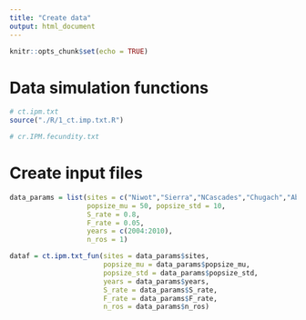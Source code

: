 ```yaml
---
title: "Create data"
output: html_document
---
```


```r
knitr::opts_chunk$set(echo = TRUE)
```

# Data simulation functions
```r

# ct.ipm.txt
source("./R/1_ct.imp.txt.R")

# cr.IPM.fecundity.txt

```

# Create input files
```r

data_params = list(sites = c("Niwot","Sierra","NCascades","Chugach","Absorkas"),
                   popsize_mu = 50, popsize_std = 10,
                   S_rate = 0.8,
                   F_rate = 0.05,
                   years = c(2004:2010),
                   n_ros = 1)

dataf = ct.ipm.txt_fun(sites = data_params$sites,
                       popsize_mu = data_params$popsize_mu,
                       popsize_std = data_params$popsize_std,
                       years = data_params$years,
                       S_rate = data_params$S_rate,
                       F_rate = data_params$F_rate,
                       n_ros = data_params$n_ros)

```

